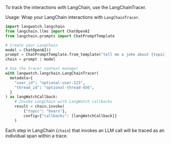 To track the interactions with LangChain, use the LangChainTracer.


<Prerequisites />

Usage:
Wrap your LangChain interactions with `LangChainTracer`.

```python
import langwatch.langchain
from langchain.llms import ChatOpenAI
from langchain.prompts import ChatPromptTemplate

# Create your LangChain
model = ChatOpenAI()
prompt = ChatPromptTemplate.from_template("tell me a joke about {topic}")
chain = prompt | model

# Use the tracer context manager
with langwatch.langchain.LangChainTracer(
  metadata={
    "user_id": "optional-user-123",
    "thread_id": "optional-thread-456",
  }
) as langWatchCallback:
    # Invoke LangChain with LangWatch callbacks
    result = chain.invoke(
        {"topic": "bears"},
        config={"callbacks": [langWatchCallback]}
    )
```

Each step in LangChain (`chain`) that invokes an LLM call will be traced as an individual span within a trace.


<Metadata />
